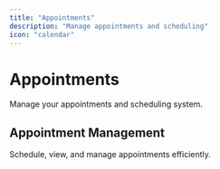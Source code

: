 ```yaml
---
title: "Appointments"
description: "Manage appointments and scheduling"
icon: "calendar"
---
```


# Appointments

Manage your appointments and scheduling system.

## Appointment Management

Schedule, view, and manage appointments efficiently. 